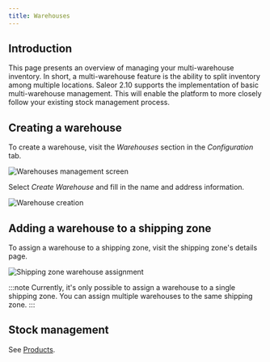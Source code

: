 ```yaml
---
title: Warehouses
---
```


## Introduction

This page presents an overview of managing your multi-warehouse inventory. In short, a multi-warehouse feature is the ability to split inventory among multiple locations. Saleor 2.10 supports the implementation of basic multi-warehouse management. This will enable the platform to more closely follow your existing stock management process.

## Creating a warehouse

To create a warehouse, visit the _Warehouses_ section in the _Configuration_ tab.

![Warehouses management screen](../screenshots/config-warehouse-list.png)

Select _Create&nbsp;Warehouse_ and fill in the name and address information.

![Warehouse creation](../screenshots/config-warehouse-new.png)

## Adding a warehouse to a shipping zone

To assign a warehouse to a shipping zone, visit the shipping zone's details page.

![Shipping zone warehouse assignment](../screenshots/config-warehouse-assign.png)

:::note
Currently, it's only possible to assign a warehouse to a single shipping zone. You can assign multiple warehouses to the same shipping zone.
:::

## Stock management

See [Products](dashboard/catalog/products.md#stock-management).
